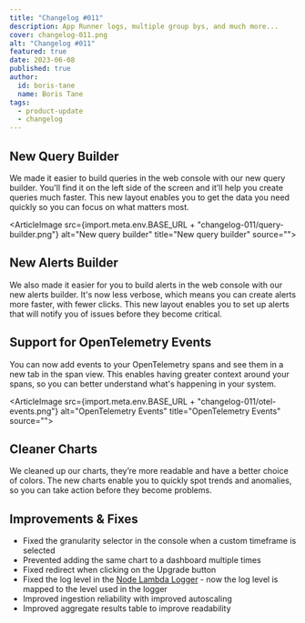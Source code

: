 ```yaml
---
title: "Changelog #011"
description: App Runner logs, multiple group bys, and much more... 
cover: changelog-011.png
alt: "Changelog #011"
featured: true
date: 2023-06-08
published: true
author:
  id: boris-tane
  name: Boris Tane
tags: 
  - product-update
  - changelog
---
```



## New Query Builder

We made it easier to build queries in the web console with our new query builder. You'll find it on the left side of the screen and it’ll help you create queries much faster. This new layout enables you to get the data you need quickly so you can focus on what matters most.

<ArticleImage   src={import.meta.env.BASE_URL + "changelog-011/query-builder.png"}  alt="New query builder" title="New query builder" source="">
</ArticleImage>

## New Alerts Builder

We also made it easier for you to build alerts in the web console with our new alerts builder. It's now less verbose, which means you can create alerts more faster, with fewer clicks. This new layout enables you to set up alerts that will notify you of issues before they become critical.

## Support for OpenTelemetry Events

You can now add events to your OpenTelemetry spans and see them in a new tab in the span view. This enables having greater context around your spans, so you can better understand what's happening in your system.

<ArticleImage   src={import.meta.env.BASE_URL + "changelog-011/otel-events.png"}  alt="OpenTelemetry Events" title="OpenTelemetry Events" source="">
</ArticleImage>

## Cleaner Charts

We cleaned up our charts, they’re more readable and have a better choice of colors. The new charts enable you to quickly spot trends and anomalies, so you can take action before they become problems.

## Improvements & Fixes

- Fixed the granularity selector in the console when a custom timeframe is selected
- Prevented adding the same chart to a dashboard multiple times
- Fixed redirect when clicking on the Upgrade button
- Fixed the log level in the [Node Lambda Logger](https://github.com/baselime/lambda-logger) - now the log level is mapped to the level used in the logger
- Improved ingestion reliability with improved autoscaling
- Improved aggregate results table to improve readability
